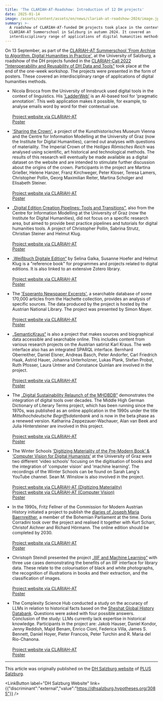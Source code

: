 ```yaml
---
title: 'The CLARIAH-AT-Roadshow: Introduction of 12 DH projects'
date: 2025-01-14
image: /assets/content/assets/en/news/clariah-at-roadshow-2024/image.jpg
summary: >-
  A roadshow of CLARIAH-AT-funded DH projects took place in the context of the
  CLARIAH-AT Summerschool in Salzburg in autumn 2024. It covered an
  interdisciplinary range of applications of digital humanities methods.
---
```

On 13 September, as part of the [CLARIAH-AT Summerschool 'From Archive to Algorithm. Digital Humanities in Practice',](https://dhsalzburg.hypotheses.org/1429) at the University of Salzburg, a roadshow of the DH projects funded in the [CLARIAH-Call 2022 "Interoperability and Reusability of DH Data and Tools"](https://clariah.at/de/project-funding/) took place at the end of the one-week workshop. The projects were presented in the form of posters. These covered an interdisciplinary range of applications of digital humanities methods.

* Nicola Brocca from the University of Innsbruck used digital tools in the context of linguistics. His ['LadderWeb'](https://ifd-ladderweb.uibk.ac.at/#/annotate) is an AI-based tool for 'pragmatic annotation'. This web application makes it possible, for example, to analyse emails word by word for their contextual use.\
  \
  [Project website via CLARIAH-AT](https://clariah.at/de/projects/ladderweb-pragmatically-annotated-web-based-corpus-query-interface-requests-and-cancellations/)\
  [Poster](https://dhsalzburg.hypotheses.org/files/2024/12/Brocca_LadderWeb.pdf)

- ['Sharing the Crown'](https://www.projekt-reichskrone.at/), a project of the Kunsthistorisches Museum Vienna and the Centre for Information Modelling at the University of Graz (now the Institute for Digital Humanities), carried out analyses with questions of materiality. The Imperial Crown of the *Heiliges Römisches Reich* was analysed using scientific, art historical and technological methods. The results of this research will eventually be made available as a digital dataset on the website and are intended to stimulate further discussion about the origins of the crown. Participants in the project are Martina Grießer, Helene Hanzer, Franz Kirchweger, Peter Kloser, Teresa Lamers, Christopher Pollin, Georg Maximilian Reiter, Martina Scholger and Elisabeth Steiner.\
  \
  [Project website via CLARIAH-AT](https://clariah.at/de/projects/sharing-crown-establishing-workflow-collection-data-linked-research-data/)\
  [Poster](https://dhsalzburg.hypotheses.org/files/2024/12/Griesser_Crown.pdf)

* [„Digital Edition Creation Pipelines: Tools and Transitions”](https://digedtnt.github.io/), also from the Centre for Information Modelling at the University of Graz (now the Institute for Digital Humanities), did not focus on a specific research area, but aimed to provide best practice pipelines and tutorials for digital humanities tools. A project of Christopher Pollin, Sabrina Strutz, Christian Steiner and Helmut Klug.\
  \
  [Project website via CLARIAH-AT](https://clariah.at/de/projects/digital-edition-creation-pipelines-tools-and-transitions/)\
  [Poster](https://dhsalzburg.hypotheses.org/files/2024/12/Klug_DigitalEditionsPipelines.pdf)

- [„Weißbuch Digitale Edition“](https://www.digitale-edition.at/) by Selina Galka, Susanne Hoefer and Helmut Klug is a "reference book" for programmes and projects related to digital editions. It is also linked to an extensive Zotero library.\
  \
  [Project website via CLARIAH-AT](https://clariah.at/de/projects/digital-edition-white-paper-update/)\
  [Poster](https://dhsalzburg.hypotheses.org/files/2024/12/Klug_KONDE.pdf)

* The ['Esperanto Newspaper Excerpts'](https://labs.onb.ac.at/en/), a searchable database of some 170,000 articles from the Hachette collection, provides an analysis of specific sources. The data produced by the project is hosted by the Austrian National Library. The project was presented by Simon Mayer.\
  \
  [Project website via CLARIAH-AT](https://clariah.at/de/projects/esperanto-newspaper-excerpts/)\
  [Poster](https://dhsalzburg.hypotheses.org/files/2024/12/Mayer_Esperanto_Newspaper_Excerpts.pdf)

- [„SemanticKraus“](https://semantickraus.acdh.oeaw.ac.at/resource/app:Start) is also a project that makes sources and biographical data accessible and searchable online. This includes content from various research projects on the Austrian satirist Karl Kraus. The web interface also has an integrated SPARQL interface. Bernhard Oberreither, Daniel Elsner, Andreas Basch, Peter Andorfer, Carl Friedrich Haak, Astrid Hauer, Johanna Unterholzner, Lukas Plank, Stefan Probst, Ruth Pfosser, Laura Untner and Constance Quinlan are involved in the project.\
  \
  [Project website via CLARIAH-AT](https://clariah.at/de/projects/semantickraus-connecting-kraus-scholarship-semantic-web/)\
  [Poster](https://dhsalzburg.hypotheses.org/files/2024/12/Oberreither_SemanticKraus.pdf)

* The [„Digital Sustainability Relaunch of the MHDBDB”](https://mhdbdb.sbg.ac.at/#/) demonstrates the integration of digital tools over decades. The Middle High German Dictionary of Literary Terms project, which has been running since the 1970s, was published as an online application in the 1990s under the title *Mittelhochdeutsche Begriffsdatenbank* and is now in the beta phase as a renewed version. Katharina Zeppezauer-Wachauer, Alan van Beek and Julia Hintersteiner are involved in this project.\
  \
  [Project website via CLARIAH-AT](https://clariah.at/de/projects/digital-sustainability-relaunch-mhdbdb/)\
  [Poster](https://dhsalzburg.hypotheses.org/files/2024/12/vanBeek_MHDBDB.pdf)

- The Winter Schools [‘Digitizing Materiality of the Pre-Modern Book’ & ‘Computer Vision for Digital Humanists’](https://www.youtube.com/@sarahalang) at the University of Graz were two different 'video schools' focusing on the digitisation of books and the integration of 'computer vision' and 'machine learning'. The recordings of the Winter Schools can be found on Sarah Lang's YouTube channel. Sean M. Winslow is also involved in the project.\
  \
  [Project website via CLARIAH-AT (Digitizing Materiality)](https://clariah.at/de/projects/digitizing-materiality-premodern-book/)\
  [Project website via CLARIAH-AT (Computer Vision)](https://clariah.at/de/projects/computer-vision-digital-humanists/)\
  [Poster](https://dhsalzburg.hypotheses.org/files/2024/12/WinslowLang_Computer_Vision.pdf)

* In the 1990s, Fritz Fellner of the Commission for Modern Austrian History initiated a project to publish the [diaries of Joseph Maria Baernreither](https://kfngoe.github.io/baernreither-app/), a member of the Bohemian Parliament at the time. Doris Corradini took over the project and realised it together with Kurt Scharr, Christof Aichner and Richard Hörmann. The online edition should be completed by 2030.\
  \
  [Project website via CLARIAH-AT](https://clariah.at/de/projects/prototype-historical-critical-online-edition-based-estate-materials-josef-maria-baernreither/)\
  [Poster](https://dhsalzburg.hypotheses.org/files/2024/12/Aichner_Baernreither.pdf)

- Christoph Steindl presented the project [„IIIF and Machine Learning“](https://labs.onb.ac.at/de/topic/iiif-jupyter/) with three use cases demonstrating the benefits of an IIIF interface for library data. These relate to the colourisation of black and white photographs, the recognition of illustrations in books and their extraction, and the classification of images.\
  \
  [Project website via CLARIAH-AT](https://clariah.at/de/projects/machine-learning-suite-iiif-resources/)\
  [Poster](https://dhsalzburg.hypotheses.org/files/2024/12/Steindl_IIIF-Suite-1.pdf)

* The Complexity Science Hub conducted a study on the accuracy of LLMs in relation to historical facts based on the [Sheshat Global History Databank](https://seshatdatabank.info/). Questions were asked with four possible answers. Conclusion of the study: LLMs currently lack expertise in historical knowledge. Participants in the project are: Jakob Hauser, Daniel Kondor, Jenny Reddish, Majid Benam, Enrico Cioni, Federica Villa, James S. Bennett, Daniel Hoyer, Pieter Francois, Peter Turchin and R. Maria del Rio-Chanona.\
  \
  [Project website via CLARIAH-AT](https://clariah.at/de/projects/developing-hubert-nlp-algorithm-extending-seshat-global-history-databank/)\
  [Poster](https://dhsalzburg.hypotheses.org/files/2024/12/Hauser_Poster.pdf)

---

This article was originally published on the [DH Salzburg website](https://dhsalzburg.hypotheses.org/3085) of [PLUS Salzburg](https://clariah.at/en/consortium/university-of-salzburg/).

<LinkButton label="DH Salzburg Website" link={{"discriminant":"external","value":"https://dhsalzburg.hypotheses.org/3085"}} />
